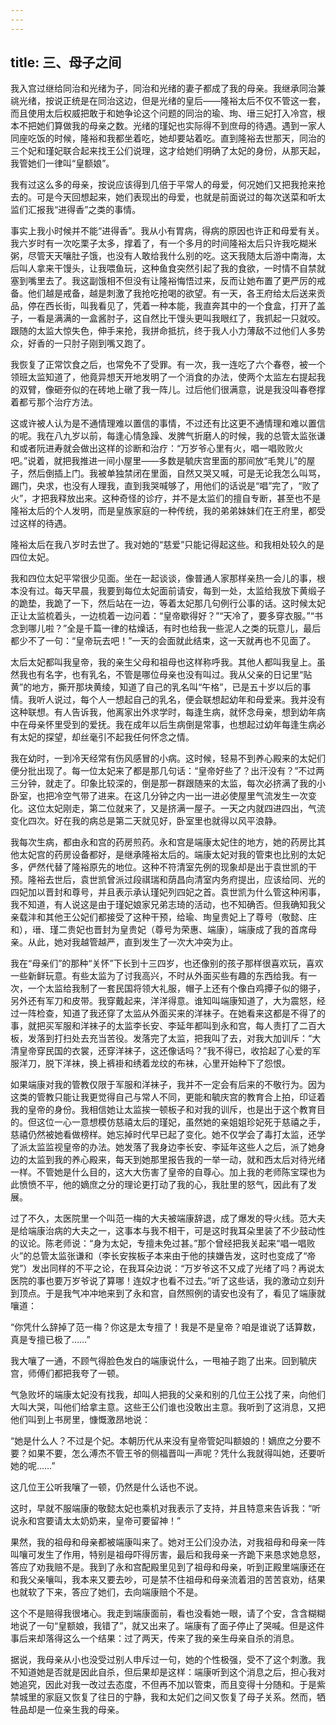 ```yaml
---
---
---
```

title: 三、母子之间
---




我入宫过继给同治和光绪为子，同治和光绪的妻子都成了我的母亲。我继承同治兼祧光绪，按说正统是在同治这边，但是光绪的皇后——隆裕太后不仅不管这一套，而且使用太后权威把敢于和她争论这个问题的同治的瑜、珣、瑨三妃打入冷宫，根本不把她们算做我的母亲之数。光绪的瑾妃也实际得不到庶母的待遇。遇到一家人同座吃饭的时候，隆裕和我都坐着吃，她却要站着吃。直到隆裕去世那天，同治的三个妃和瑾妃联合起来找王公们说理，这才给她们明确了太妃的身份，从那天起，我管她们一律叫“皇额娘”。

我有过这么多的母亲，按说应该得到几倍于平常人的母爱，何况她们又把我抢来抢去的。可是今天回想起来，她们表现出的母爱，也就是前面说过的每次送菜和听太监们汇报我“进得香”之类的事情。

事实上我小时候并不能“进得香”。我从小有胃病，得病的原因也许正和母爱有关。我六岁时有一次吃栗子太多，撑着了，有一个多月的时间隆裕太后只许我吃糊米粥，尽管天天嚷肚子饿，也没有人敢给我什么别的吃。这天我随太后游中南海，太后叫人拿来干馒头，让我喂鱼玩，这种鱼食突然引起了我的食欲，一时情不自禁就塞到嘴里去了。我这副饿相不但没有让隆裕悔悟过来，反而让她布置了更严厉的戒备。他们越是戒备，越是刺激了我抢吃抢喝的欲望。有一天，各王府给太后送来贡品，停在西长街，叫我看见了，凭着一种本能，我直奔其中的一个食盒，打开了盖子，一看是满满的一盒酱肘子，这自然比干馒头更叫我眼红了，我抓起一只就咬。跟随的太监大惊失色，伸手来抢，我拼命抵抗，终于我人小力薄敌不过他们人多势众，好香的一只肘子刚到嘴又跑了。

我恢复了正常饮食之后，也常免不了受罪。有一次，我一连吃了六个春卷，被一个领班太监知道了，他竟异想天开地发明了一个消食的办法，使两个太监左右提起我的双臂，像砸夯似的在砖地上礅了我一阵儿。过后他们很满意，说是我没叫春卷撑着都亏那个治疗方法。

这或许被人认为是不通情理难以置信的事情，不过还有比这更不通情理和难以置信的呢。我在八九岁以前，每逢心情急躁、发脾气折磨人的时候，我的总管太监张谦和或者阮进寿就会做出这样的诊断和治疗：“万岁爷心里有火，唱一唱败败火吧。”说着，就把我推进一间小屋里——多数是毓庆宫里面的那间放“毛凳儿”的屋子，然后倒插上门。我被单独禁闭在里面，自然又哭又喊，可是无论我怎么叫骂，踢门，央求，也没有人理我，直到我哭喊够了，用他们的话说是“唱”完了，“败了火”，才把我释放出来。这种奇怪的诊疗，并不是太监们的擅自专断，甚至也不是隆裕太后的个人发明，而是皇族家庭的一种传统，我的弟弟妹妹们在王府里，都受过这样的待遇。

隆裕太后在我八岁时去世了。我对她的“慈爱”只能记得起这些。和我相处较久的是四位太妃。

我和四位太妃平常很少见面。坐在一起谈谈，像普通人家那样亲热一会儿的事，根本没有过。每天早晨，我要到每位太妃面前请安，每到一处，太监给我放下黄缎子的跪垫，我跪了一下，然后站在一边，等着太妃那几句例行公事的话。这时候太妃正让太监梳着头，一边梳着一边问着：“皇帝歇得好？”“天冷了，要多穿衣服。”“书念到哪儿啦？”全是千篇一律的枯燥话，有时也给我一些泥人之类的玩意儿，最后都少不了一句：“皇帝玩去吧！”一天的会面就此结束，这一天就再也不见面了。

太后太妃都叫我皇帝，我的亲生父母和祖母也这样称呼我。其他人都叫我皇上。虽然我也有名字，也有乳名，不管是哪位母亲也没有叫过。我从父亲的日记里“贴黄”的地方，撕开那块黄绫，知道了自己的乳名叫“午格”，已是五十岁以后的事情。我听人说过，每个人一想起自己的乳名，便会联想起幼年和母爱来。我并没有这种联想。有人告诉我，他离家出外求学时，每逢生病，就怀念母亲，想到幼年病中在母亲怀里受到的爱抚。我在成年以后生病倒是常事，也想起过幼年每逢生病必有太妃的探望，却丝毫引不起我任何怀念之情。

我在幼时，一到冷天经常有伤风感冒的小病。这时候，轻易不到养心殿来的太妃们便分批出现了。每一位太妃来了都是那几句话：“皇帝好些了？出汗没有？”不过两三分钟，就走了。印象比较深的，倒是那一群跟随来的太监，每次必挤满了我的小卧室，也把冷空气带了进来。在这几分钟之内一出一进必使屋里气流发生一次变化。这位太妃刚走，第二位就来了，又是挤满一屋子。一天之内就四进四出，气流变化四次。好在我的病总是第二天就见好，卧室里也就得以风平浪静。

我每次生病，都由永和宫的药房煎药。永和宫是端康太妃住的地方，她的药房比其他太妃宫的药房设备都好，是继承隆裕太后的。端康太妃对我的管束也比别的太妃多，俨然代替了隆裕原先的地位。这种不符清室先例的现象却是出于袁世凯的干预。隆裕去世后，袁世凯曾派过段祺瑞和荫昌向清室内务府提出，应该给同、光的四妃加以晋封和尊号，并且表示承认瑾妃列四妃之首。袁世凯为什么管这种闲事，我不知道，有人说这是由于瑾妃娘家兄弟志琦的活动，也不知确否。但我确知我父亲载沣和其他王公妃们都接受了这种干预，给瑜、珣皇贵妃上了尊号（敬懿、庄和），瑨、瑾二贵妃也晋封为皇贵妃（尊号为荣惠、端康），端康成了我的首席母亲。从此，她对我越管越严，直到发生了一次大冲突为止。

我在“母亲们”的那种“关怀”下长到十三四岁，也还像别的孩子那样很喜欢玩，喜欢一些新鲜玩意。有些太监为了讨我高兴，不时从外面买些有趣的东西给我。有一次，一个太监给我制了一套民国将领大礼服，帽子上还有个像白鸡撢子似的翎子，另外还有军刀和皮带。我穿戴起来，洋洋得意。谁知叫端康知道了，大为震怒，经过一阵检查，知道了我还穿了太监从外面买来的洋袜子。在她看来这都是不得了的事，就把买军服和洋袜子的太监李长安、李延年都叫到永和宫，每人责打了二百大板，发落到打扫处去充当苦役。发落完了太监，把我叫了去，对我大加训斥：“大清皇帝穿民国的衣裳，还穿洋袜子，这还像话吗？”我不得已，收拾起了心爱的军服洋刀，脱下洋袜，换上裤褂和绣着龙纹的布袜，心里开始种下了怨恨。

如果端康对我的管教仅限于军服和洋袜子，我并不一定会有后来的不敬行为。因为这类的管教只能让我更觉得自己与常人不同，更能和毓庆宫的教育合上拍，印证着我的皇帝的身份。我相信她让太监挨一顿板子和对我的训斥，也是出于这个教育目的。但这位一心一意想模仿慈禧太后的瑾妃，虽然她的亲姐姐珍妃死于慈禧之手，慈禧仍然被她看做榜样。她忘掉时代早已起了变化。她不仅学会了毒打太监，还学了派太监监视皇帝的办法。她发落了我身边李长安、李延年这些人之后，派了她身边的太监到我的养心殿来，每天到她那里报告我的一举一动，就和西太后对待光绪一样。不管她是什么目的，这大大伤害了皇帝的自尊心。加上我的老师陈宝琛也为此愤愤不平，他的嫡庶之分的理论更打动了我的心，我肚里的怒气，因此有了发展。

过了不久，太医院里一个叫范一梅的大夫被端康辞退，成了爆发的导火线。范大夫是给端康治病的大夫之一，这事本与我不相干，可是这时我耳朵里装了不少鼓动性的议论。陈老师说：“身为太妃，专擅未免过甚。”那个曾经把我关起来“唱一唱败火”的总管太监张谦和（李长安挨板子本来由于他的挟嫌告发，这时也变成了“帝党”）发出同样的不平之论，在我耳朵边说：“万岁爷这不又成了光绪了吗？再说太医院的事也要万岁爷说了算哪！连奴才也看不过去。”听了这些话，我的激动立刻升到顶点。于是我气冲冲地来到了永和宫，自然照例的请安也没有了，看见了端康就嚷道：

“你凭什么辞掉了范一梅？你这是太专擅了！我是不是皇帝？咱是谁说了话算数，真是专擅已极了……”

我大嚷了一通，不顾气得脸色发白的端康说什么，一甩袖子跑了出来。回到毓庆宫，师傅们都把我夸了一顿。

气急败坏的端康太妃没有找我，却叫人把我的父亲和别的几位王公找了来，向他们大叫大哭，叫他们给拿主意。这些王公们谁也没敢出主意。我听到了这消息，又把他们叫到上书房里，慷慨激昂地说：

“她是什么人？不过是个妃。本朝历代从来没有皇帝管妃叫额娘的！嫡庶之分要不要？如果不要，怎么溥杰不管王爷的侧福晋叫一声呢？凭什么我就得叫她，还要听她的呢……”

这几位王公听我嚷了一顿，仍然是什么话也不说。

这时，早就不服端康的敬懿太妃也乘机对我表示了支持，并且特意来告诉我：“听说永和宫要请太太奶奶来，皇帝可要留神！”

果然，我的祖母和母亲都被端康叫来了。她对王公们没办法，对我祖母和母亲一阵叫嚷可发生了作用，特别是祖母吓得厉害，最后和我母亲一齐跪下来恳求她息怒，答应了劝我赔不是。我到了永和宫配殿里见到了祖母和母亲，听到正殿里端康还在和我父亲嚷叫，我本来又要去吵，可是禁不住祖母和母亲流着泪的苦苦哀劝，结果也就软了下来，答应了她们，去向端康赔个不是。

这个不是赔得我很堵心。我走到端康面前，看也没看她一眼，请了个安，含含糊糊地说了一句“皇额娘，我错了”，就又出来了。端康有了面子停止了哭喊。但是这件事后来却落得这么一个结果：过了两天，传来了我的亲生母亲自杀的消息。

据说，我母亲从小也没受过别人申斥过一句，她的个性极强，受不了这个刺激。我不知道她是否就是因此自杀，但后果却是这样：端康听到这个消息之后，担心我对她追究，因此对我一改过去态度，不但再不加以管束，而且变得十分随和。于是紫禁城里的家庭又恢复了往日的宁静，我和太妃们之间又恢复了母子关系。然而，牺牲品却是一位亲生我的母亲。